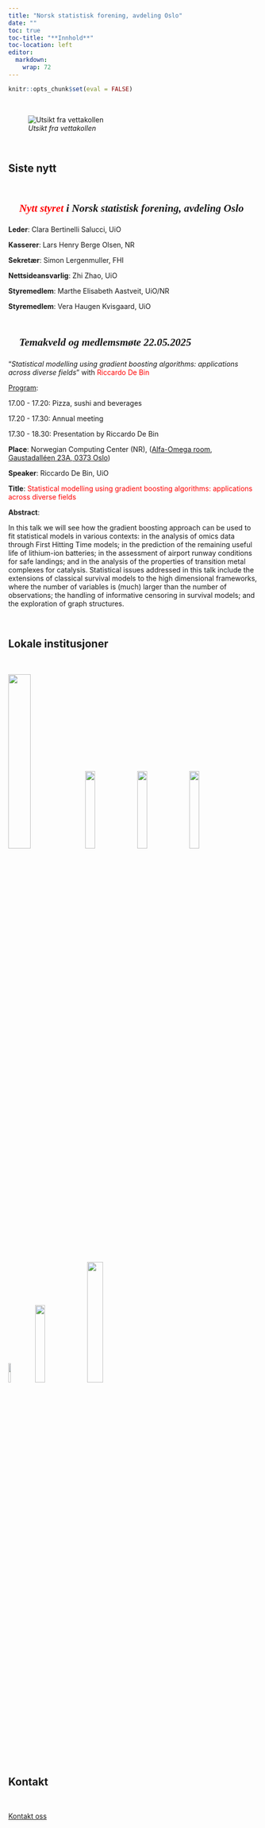 ```yaml
---
title: "Norsk statistisk forening, avdeling Oslo"
date: ""
toc: true
toc-title: "**Innhold**"
toc-location: left
editor: 
  markdown: 
    wrap: 72
---
```


```r
knitr::opts_chunk$set(eval = FALSE)
```

<br>

![_Utsikt fra vettakollen_](fig/oslo.jpeg)

<br>

## Siste nytt {.unnumbered}

<br>

<p style="font-family: times, serif; font-size:16pt; font-style:italic">
🎊 <span style="color:red">_**Nytt styret**_</span> **i Norsk statistisk forening, avdeling Oslo**
</p>

**Leder**: Clara Bertinelli Salucci, UiO 

**Kasserer**: Lars Henry Berge Olsen, NR

**Sekretær**: Simon Lergenmuller, FHI 

**Nettsideansvarlig**: Zhi Zhao, UiO 

**Styremedlem**: Marthe Elisabeth Aastveit, UiO/NR 

**Styremedlem**: Vera Haugen Kvisgaard, UiO </b>

<br>

<p style="font-family: times, serif; font-size:16pt; font-style:italic">
🎉 **Temakveld og medlemsmøte 22.05.2025** 
</p>

</b>

"_Statistical modelling using gradient boosting algorithms: applications across diverse fields_" 
with 
<span style="color:red">Riccardo De Bin</span>

<u>Program</u>:

17.00 - 17.20: Pizza, sushi and beverages

17.20 - 17.30: Annual meeting

17.30 - 18.30: Presentation by Riccardo De Bin

**Place**: Norwegian Computing Center (NR), ([Alfa-Omega room, Gaustadalléen 23A, 0373 Oslo](https://www.google.com/maps/place/data=!4m2!3m1!1s0x46416de8aff21e49:0x79354ac1e7ca82b3?sa=X&ved=1t:8290&ictx=111)) 

**Speaker**: Riccardo De Bin, UiO

**Title**: <span style="color:red">
Statistical modelling using gradient boosting algorithms: applications across diverse fields
</span>
 
  
**Abstract**:

In this talk we will see how the gradient boosting approach can be used to fit statistical models in various contexts: in the analysis of omics data through First Hitting Time models; in the prediction of the remaining useful life of lithium-ion batteries; in the assessment of airport runway conditions for safe landings; and in the analysis of the properties of transition metal complexes for catalysis. 
Statistical issues addressed in this talk include the extensions of classical survival models to the high dimensional frameworks, where the number of variables is (much) larger than the number of observations; the handling of informative censoring in survival models; and the exploration of graph structures. </b>

<br>

## Lokale institusjoner {.unnumbered}

<br>

![](fig/logos_institutions/uio2.png){width="30%"}
![](fig/logos_institutions/oslomet.jpeg){width="20%"}
![](fig/logos_institutions/bi.png){width="20%"}
![](fig/logos_institutions/fhi2.png){width="20%"}

![](fig/logos_institutions/nmbu.png){width="10%"}
![](fig/logos_institutions/nr.png){width="20%"}
![](fig/logos_institutions/ous.png){width="25%"}
</b>

<br>

## Kontakt

<br>

[Kontakt oss](mailto:zhi.zhao@medisin.uio.no)
